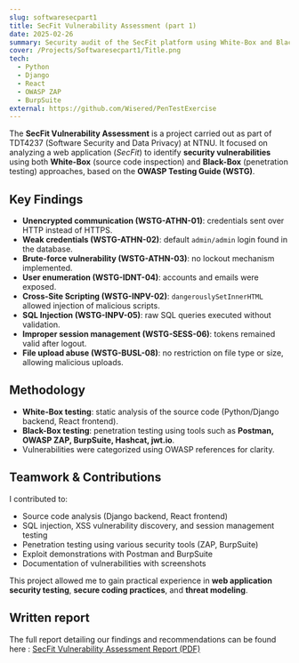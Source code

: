 ```yaml
---
slug: softwaresecpart1
title: SecFit Vulnerability Assessment (part 1)
date: 2025-02-26
summary: Security audit of the SecFit platform using White-Box and Black-Box testing based on OWASP standards
cover: /Projects/Softwaresecpart1/Title.png
tech:
  - Python
  - Django
  - React
  - OWASP ZAP
  - BurpSuite
external: https://github.com/Wisered/PenTestExercise
---
```


The **SecFit Vulnerability Assessment** is a project carried out as part of TDT4237 (Software Security and Data Privacy) at NTNU.
It focused on analyzing a web application (*SecFit*) to identify **security vulnerabilities** using both **White-Box** (source code inspection) and **Black-Box** (penetration testing) approaches, based on the **OWASP Testing Guide (WSTG)**.

## **Key Findings**

- **Unencrypted communication (WSTG-ATHN-01)**: credentials sent over HTTP instead of HTTPS.  
- **Weak credentials (WSTG-ATHN-02)**: default `admin/admin` login found in the database.  
- **Brute-force vulnerability (WSTG-ATHN-03)**: no lockout mechanism implemented.  
- **User enumeration (WSTG-IDNT-04)**: accounts and emails were exposed.  
- **Cross-Site Scripting (WSTG-INPV-02)**: `dangerouslySetInnerHTML` allowed injection of malicious scripts.  
- **SQL Injection (WSTG-INPV-05)**: raw SQL queries executed without validation.  
- **Improper session management (WSTG-SESS-06)**: tokens remained valid after logout.  
- **File upload abuse (WSTG-BUSL-08)**: no restriction on file type or size, allowing malicious uploads.  

## **Methodology**

- **White-Box testing**: static analysis of the source code (Python/Django backend, React frontend).  
- **Black-Box testing**: penetration testing using tools such as **Postman, OWASP ZAP, BurpSuite, Hashcat, jwt.io**.  
- Vulnerabilities were categorized using OWASP references for clarity.  

## **Teamwork & Contributions**

I contributed to:
- Source code analysis (Django backend, React frontend)  
- SQL injection, XSS vulnerability discovery, and session management testing  
- Penetration testing using various security tools (ZAP, BurpSuite)
- Exploit demonstrations with Postman and BurpSuite  
- Documentation of vulnerabilities with screenshots  

This project allowed me to gain practical experience in **web application security testing**, **secure coding practices**, and **threat modeling**.

## **Written report**

The full report detailing our findings and recommendations can be found here :
[SecFit Vulnerability Assessment Report (PDF)](/Projects/Softwaresecpart1/SecFit_Vulnerability_Assessment_Report.pdf)
